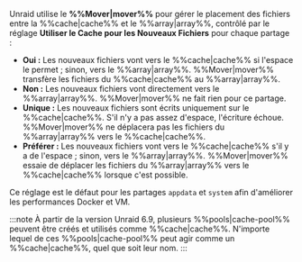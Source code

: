 Unraid utilise le **%%Mover|mover%%** pour gérer le placement des fichiers entre la %%cache|cache%% et le %%array|array%%, contrôlé par le réglage **Utiliser le Cache pour les Nouveaux Fichiers** pour chaque partage :

- **Oui :** Les nouveaux fichiers vont vers le %%cache|cache%% si l'espace le permet ; sinon, vers le %%array|array%%. %%Mover|mover%% transfère les fichiers du %%cache|cache%% au %%array|array%%.
- **Non :** Les nouveaux fichiers vont directement vers le %%array|array%%. %%Mover|mover%% ne fait rien pour ce partage.
- **Unique :** Les nouveaux fichiers sont écrits uniquement sur le %%cache|cache%%. S'il n'y a pas assez d'espace, l'écriture échoue. %%Mover|mover%% ne déplacera pas les fichiers du %%array|array%% vers le %%cache|cache%%.
- **Préférer :** Les nouveaux fichiers vont vers le %%cache|cache%% s'il y a de l'espace ; sinon, vers le %%array|array%%. %%Mover|mover%% essaie de déplacer les fichiers du %%array|array%% vers le %%cache|cache%% lorsque c'est possible.

Ce réglage est le défaut pour les partages `appdata` et `system` afin d'améliorer les performances Docker et VM.

:::note
À partir de la version Unraid 6.9, plusieurs %%pools|cache-pool%% peuvent être créés et utilisés comme %%cache|cache%%. N'importe lequel de ces %%pools|cache-pool%% peut agir comme un %%cache|cache%%, quel que soit leur nom.
:::
